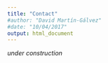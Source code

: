```yaml
---
title: "Contact"
#author: "David Martín-Gálvez"
#date: "10/04/2017"
output: html_document
---
```

_under construction_

<!-- [damargal@gmail.com](mailto damargal@gmail.com) -->
